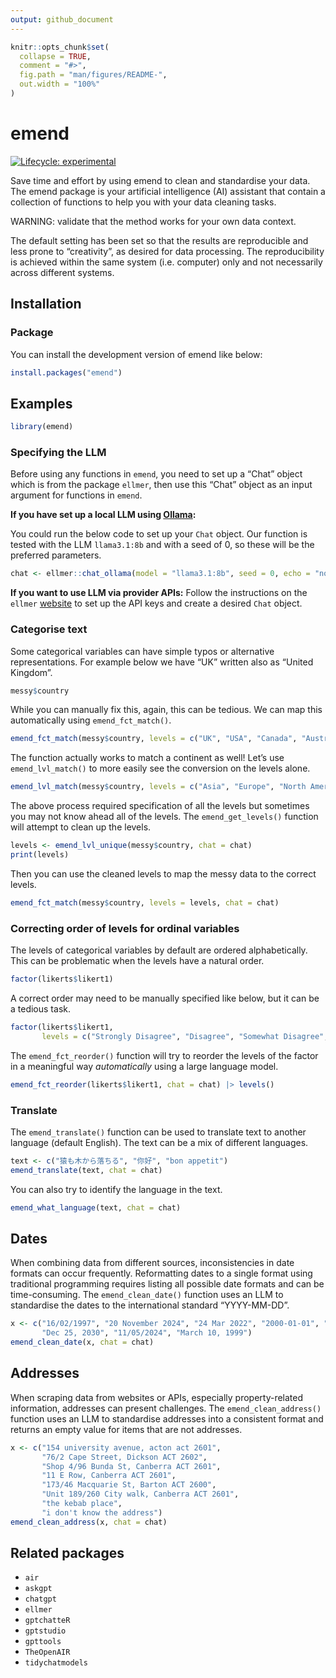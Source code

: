 ```yaml
---
output: github_document
---
```


<!-- README.md is generated from README.Rmd. Please edit that file -->

```r
knitr::opts_chunk$set(
  collapse = TRUE,
  comment = "#>",
  fig.path = "man/figures/README-",
  out.width = "100%"
)
```

# emend

<!-- badges: start -->
[![Lifecycle: experimental](https://img.shields.io/badge/lifecycle-experimental-orange.svg)](https://lifecycle.r-lib.org/articles/stages.html#experimental)
<!-- badges: end -->

Save time and effort by using emend to clean and standardise your data. The emend package is your artificial intelligence (AI) assistant that contain a collection of functions to help you with your data cleaning tasks.

WARNING: validate that the method works for your own data context. 

The default setting has been set so that the results are reproducible and less prone to "creativity", as desired for data processing. The reproducibility is achieved within the same system (i.e. computer) only and not necessarily across different systems.

## Installation

### Package

You can install the development version of emend like below:

```r
install.packages("emend")
```

## Examples

```r
library(emend)
```

### Specifying the LLM

Before using any functions in `emend`, you need to set up a "Chat" object which is from the package `ellmer`, then use this "Chat" object as an input argument for functions in `emend`. 

__If you have set up a local LLM using [Ollama](https://ollama.com/):__ 

You could run the below code to set up your `Chat` object. Our function is tested with the LLM `llama3.1:8b` and with a seed of 0, so these will be the preferred parameters. 

```r
chat <- ellmer::chat_ollama(model = "llama3.1:8b", seed = 0, echo = "none") 
```

__If you want to use LLM via provider APIs:__ Follow the instructions on the `ellmer` [website](https://ellmer.tidyverse.org/) to set up the API keys and create a desired `Chat` object. 

### Categorise text

Some categorical variables can have simple typos or alternative representations. For example below we have "UK" written also as "United Kingdom". 

```r
messy$country
```

While you can manually fix this, again, this can be tedious. We can map this automatically using `emend_fct_match()`. 

```r
emend_fct_match(messy$country, levels = c("UK", "USA", "Canada", "Australia", "NZ"), chat = chat)
```

The function actually works to match a continent as well! Let's use `emend_lvl_match()` to more easily see the conversion on the levels alone.

```r
emend_lvl_match(messy$country, levels = c("Asia", "Europe", "North America", "Oceania", "South America"), chat = chat)
```

The above process required specification of all the levels but sometimes you may not know ahead all of the levels. The `emend_get_levels()` function will attempt to clean up the levels. 

```r
levels <- emend_lvl_unique(messy$country, chat = chat)
print(levels)
```
Then you can use the cleaned levels to map the messy data to the correct levels.

```r
emend_fct_match(messy$country, levels = levels, chat = chat)
```

### Correcting order of levels for ordinal variables

The levels of categorical variables by default are ordered alphabetically. This can be problematic when the levels have a natural order.

```r
factor(likerts$likert1)
```

A correct order may need to be manually specified like below, but it can be a tedious task.

```r
factor(likerts$likert1, 
       levels = c("Strongly Disagree", "Disagree", "Somewhat Disagree", "Neutral", "Somewhat Agree", "Agree", "Strongly Agree")) 
```

The `emend_fct_reorder()` function will try to reorder the levels of the factor in a meaningful way _automatically_ using a large language model. 

```r
emend_fct_reorder(likerts$likert1, chat = chat) |> levels()
```

### Translate

The `emend_translate()` function can be used to translate text to another language (default English). The text can be a mix of different languages.

```r
text <- c("猿も木から落ちる", "你好", "bon appetit")
emend_translate(text, chat = chat)
```

You can also try to identify the language in the text. 

```r
emend_what_language(text, chat = chat)
```

## Dates

When combining data from different sources, inconsistencies in date formats can occur frequently. Reformatting dates to a single format using traditional programming requires listing all possible date formats and can be time-consuming. The `emend_clean_date()` function uses an LLM to standardise the dates to the international standard "YYYY-MM-DD".

```r
x <- c("16/02/1997", "20 November 2024", "24 Mar 2022", "2000-01-01", "Jason", 
       "Dec 25, 2030", "11/05/2024", "March 10, 1999")
emend_clean_date(x, chat = chat)
```

## Addresses 

When scraping data from websites or APIs, especially property-related information, addresses can present challenges. The `emend_clean_address()` function uses an LLM to standardise addresses into a consistent format and returns an empty value for items that are not addresses. 

```r
x <- c("154 university avenue, acton act 2601",
       "76/2 Cape Street, Dickson ACT 2602",
       "Shop 4/96 Bunda St, Canberra ACT 2601",
       "11 E Row, Canberra ACT 2601",
       "173/46 Macquarie St, Barton ACT 2600",
       "Unit 189/260 City walk, Canberra ACT 2601",
       "the kebab place",
       "i don't know the address")
emend_clean_address(x, chat = chat)
```

## Related packages 

- `air`
- `askgpt`
- `chatgpt`
- `ellmer`
- `gptchatteR`
- `gptstudio`
- `gpttools`
- `TheOpenAIR`
- `tidychatmodels`
